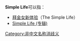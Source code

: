 '''Simple Life'''可以指：

*[[拜金女新体验|拜金女新体验]]（The Simple Life）
*[[Simple_Life_(专辑)|Simple Life (专辑)]]

{{disambig|cat=作品消歧義}}

[[Category:非中文名称消歧义|Category:非中文名称消歧义]]